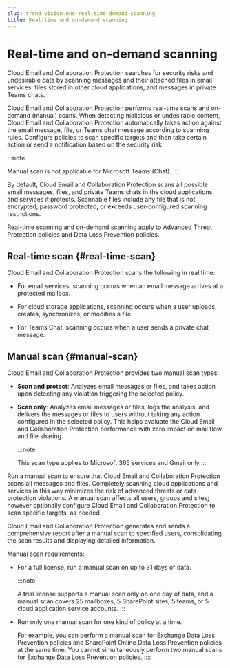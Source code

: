 ```yaml
---
slug: trend-vision-one-real-time-demand-scanning
title: Real-time and on-demand scanning
---
```

# Real-time and on-demand scanning

Cloud Email and Collaboration Protection searches for security risks and undesirable data by scanning messages and their attached files in email services, files stored in other cloud applications, and messages in private Teams chats.

Cloud Email and Collaboration Protection performs real-time scans and on-demand (manual) scans. When detecting malicious or undesirable content, Cloud Email and Collaboration Protection automatically takes action against the email message, file, or Teams chat message according to scanning rules. Configure policies to scan specific targets and then take certain action or send a notification based on the security risk.

:::note

Manual scan is not applicable for Microsoft Teams (Chat).
:::

By default, Cloud Email and Collaboration Protection scans all possible email messages, files, and private Teams chats in the cloud applications and services it protects. Scannable files include any file that is not encrypted, password protected, or exceeds user-configured scanning restrictions.

Real-time scanning and on-demand scanning apply to Advanced Threat Protection policies and Data Loss Prevention policies.

## Real-time scan {#real-time-scan}

Cloud Email and Collaboration Protection scans the following in real time:

- For email services, scanning occurs when an email message arrives at a protected mailbox.

- For cloud storage applications, scanning occurs when a user uploads, creates, synchronizes, or modifies a file.

- For Teams Chat, scanning occurs when a user sends a private chat message.

## Manual scan {#manual-scan}

Cloud Email and Collaboration Protection provides two manual scan types:

- **Scan and protect**: Analyzes email messages or files, and takes action upon detecting any violation triggering the selected policy.

- **Scan only**: Analyzes email messages or files, logs the analysis, and delivers the messages or files to users without taking any action configured in the selected policy. This helps evaluate the Cloud Email and Collaboration Protection performance with zero impact on mail flow and file sharing.

  :::note

  This scan type applies to Microsoft 365 services and Gmail only.
  :::

Run a manual scan to ensure that Cloud Email and Collaboration Protection scans all messages and files. Completely scanning cloud applications and services in this way minimizes the risk of advanced threats or data protection violations. A manual scan affects all users, groups and sites; however optionally configure Cloud Email and Collaboration Protection to scan specific targets, as needed.

Cloud Email and Collaboration Protection generates and sends a comprehensive report after a manual scan to specified users, consolidating the scan results and displaying detailed information.

Manual scan requirements:

- For a full license, run a manual scan on up to 31 days of data.

  :::note

  A trial license supports a manual scan only on one day of data, and a manual scan covers 25 mailboxes, 5 SharePoint sites, 5 teams, or 5 cloud application service accounts.
  :::

- Run only one manual scan for one kind of policy at a time.

  For example, you can perform a manual scan for Exchange Data Loss Prevention policies and SharePoint Online Data Loss Prevention policies at the same time. You cannot simultaneously perform two manual scans for Exchange Data Loss Prevention policies.
::::
